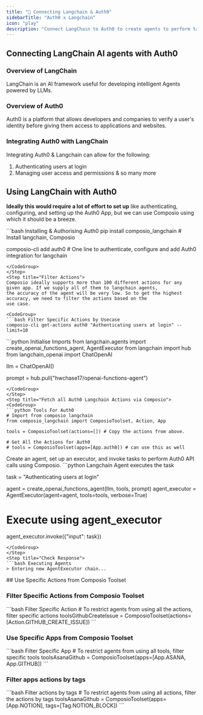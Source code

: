 ```yaml
---
title: "🚀 Connecting Langchain & Auth0"
sidebarTitle: "Auth0 x Langchain"
icon: "play"
description: "Connect LangChain to Auth0 to create agents to perform tasks using natural language"
---
```


## Connecting LangChain AI agents with Auth0

### Overview of LangChain

LangChain is an AI framework useful for developing intelligent Agents powered by LLMs.

### Overview of Auth0

Auth0 is a platform that allows developers and companies to verify a user's identity before giving them access to applications and websites.

### Integrating Auth0 with LangChain

Integrating Auth0 & Langchain can allow for the following:

1. Authenticating users at login
2. Managing user access and permissions
& so many more

## Using LangChain with Auth0

<Steps>
<Step title="Setting Up the Environment">

**Ideally this would require a lot of effort to set up** like authenticating, configuring, and setting up the Auth0 App, but we can use Composio using which it should be a breeze.

<CodeGroup>
```bash Installing & Authorising Auth0
pip install composio_langchain # Install langchain, Composio 

composio-cli add auth0 # One line to authenticate, configure and add Auth0 integration for langchain
```
</CodeGroup>
</Step>
<Step title="Filter Actions">
Composio ideally supports more than 100 different actions for any given app. If we supply all of them to langchain agents, 
the accuracy of the agent will be very low. So to get the highest accuracy, we need to filter the actions based on the 
use case.

<CodeGroup>
```bash Filter Specific Actions by Usecase
composio-cli get-actions auth0 "Authenticating users at login" --limit=10
```
</CodeGroup>

</Step>
<Step title="Import Base Packages">

<CodeGroup>
```python Initialise Imports
from langchain.agents import create_openai_functions_agent, AgentExecutor
from langchain import hub
from langchain_openai import ChatOpenAI


llm = ChatOpenAI()

prompt = hub.pull("hwchase17/openai-functions-agent")
```
</CodeGroup>
</Step>
<Step title="Fetch all Auth0 Langchain Actions via Composio">
<CodeGroup>
```python Tools For Auth0
# Import from composio_langchain
from composio_langchain import ComposioToolset, Action, App

tools = ComposioToolset(actions=[]) # Copy the actions from above. 

# Get All the Actions for Auth0
# tools = ComposioToolset(apps=[App.auth0]) # can use this as well
```
</CodeGroup>
</Step>
<Step title="Execute the Agent">
Create an agent, set up an executor, and invoke tasks to perform Auth0 API calls using Composio. 
<CodeGroup>
```python Langchain Agent executes the task

task = "Authenticating users at login"

agent = create_openai_functions_agent(llm, tools, prompt)
agent_executor = AgentExecutor(agent=agent, tools=tools, verbose=True)

# Execute using agent_executor
agent_executor.invoke({"input": task})
```
</CodeGroup>
</Step>
<Step title="Check Response">
```bash Executing Agents
> Entering new AgentExecutor chain...
```
</Step>
</Steps>
## Use Specific Actions from Composio Toolset

### Filter Specific Actions from Composio Toolset

<CodeGroup>
```bash Filter Specific Action
# To restrict agents from using all the actions, filter specific actions
toolsGithubCreateIssue = ComposioToolset(actions=[Action.GITHUB_CREATE_ISSUE])
```
</CodeGroup>

### Use Specific Apps from Composio Toolset
<CodeGroup>
```bash Filter Specific App
# To restrict agents from using all tools, filter specific tools
toolsAsanaGithub = ComposioToolset(apps=[App.ASANA, App.GITHUB])
```
</CodeGroup>

### Filter apps actions by tags 
<CodeGroup>
```bash Filter actions by tags
# To restrict agents from using all actions, filter the actions by tags
toolsAsanaGithub = ComposioToolset(apps=[App.NOTION], tags=[Tag.NOTION_BLOCK])
```
</CodeGroup>

